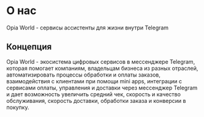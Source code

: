# О нас
 
Opia World - сервисы ассистенты для жизни внутри Telegram

## Концепция

Opia World - экосистема цифровых сервисов в мессенджере Telegram, которая помогает компаниям, владельцам бизнеса из разных отраслей, автоматизировать процессы обработки и оплаты заказов, взаимодействия с клиентами при помощи mini apps, интеграции с сервисами оплаты, управления и доставки через мессенджер Telegram и дает возможность увеличить средний чек, скорость и качество обслуживания, скорость доставки, обработки заказа и конверсии в покупку.
